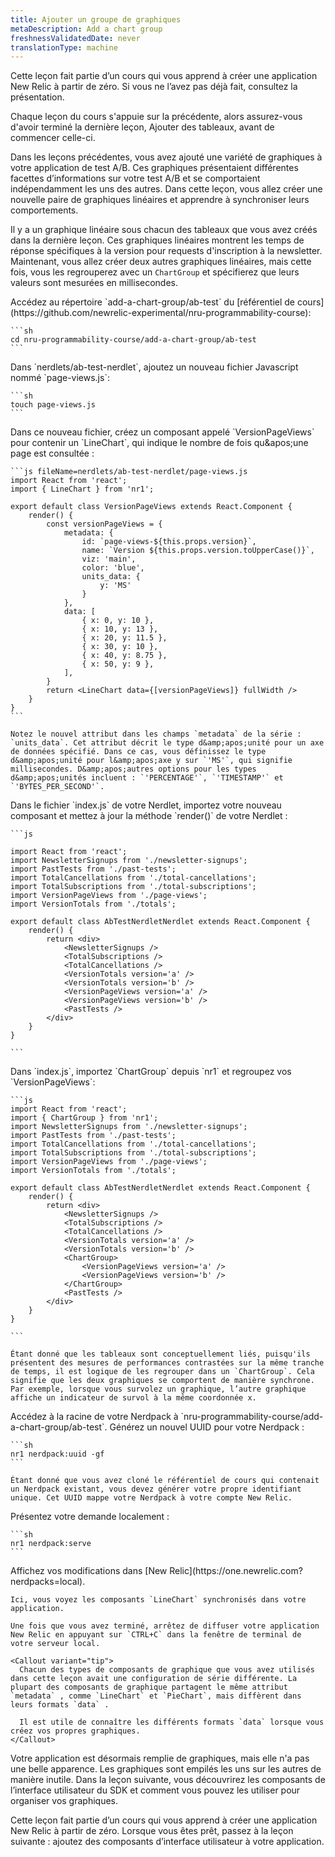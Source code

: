 ```yaml
---
title: Ajouter un groupe de graphiques
metaDescription: Add a chart group
freshnessValidatedDate: never
translationType: machine
---
```


<Callout variant="tip">
  Cette leçon fait partie d’un cours qui vous apprend à créer une application New Relic à partir de zéro. Si vous ne l’avez pas déjà fait, consultez la présentation.

  Chaque leçon du cours s'appuie sur la précédente, alors assurez-vous d'avoir terminé la dernière leçon, Ajouter des tableaux, avant de commencer celle-ci.
</Callout>

Dans les leçons précédentes, vous avez ajouté une variété de graphiques à votre application de test A/B. Ces graphiques présentaient différentes facettes d’informations sur votre test A/B et se comportaient indépendamment les uns des autres. Dans cette leçon, vous allez créer une nouvelle paire de graphiques linéaires et apprendre à synchroniser leurs comportements.

Il y a un graphique linéaire sous chacun des tableaux que vous avez créés dans la dernière leçon. Ces graphiques linéaires montrent les temps de réponse spécifiques à la version pour requests d'inscription à la newsletter. Maintenant, vous allez créer deux autres graphiques linéaires, mais cette fois, vous les regrouperez avec un `ChartGroup` et spécifierez que leurs valeurs sont mesurées en millisecondes.

<Steps>
  <Step>
    Accédez au répertoire `add-a-chart-group/ab-test` du [référentiel de cours](https://github.com/newrelic-experimental/nru-programmability-course):

    ```sh
    cd nru-programmability-course/add-a-chart-group/ab-test
    ```
  </Step>

  <Step>
    Dans `nerdlets/ab-test-nerdlet`, ajoutez un nouveau fichier Javascript nommé `page-views.js`:

    ```sh
    touch page-views.js
    ```
  </Step>

  <Step>
    Dans ce nouveau fichier, créez un composant appelé `VersionPageViews` pour contenir un `LineChart`, qui indique le nombre de fois qu&amp;apos;une page est consultée :

    ```js fileName=nerdlets/ab-test-nerdlet/page-views.js
    import React from 'react';
    import { LineChart } from 'nr1';

    export default class VersionPageViews extends React.Component {
        render() {
            const versionPageViews = {
                metadata: {
                    id: `page-views-${this.props.version}`,
                    name: `Version ${this.props.version.toUpperCase()}`,
                    viz: 'main',
                    color: 'blue',
                    units_data: {
                        y: 'MS'
                    }
                },
                data: [
                    { x: 0, y: 10 },
                    { x: 10, y: 13 },
                    { x: 20, y: 11.5 },
                    { x: 30, y: 10 },
                    { x: 40, y: 8.75 },
                    { x: 50, y: 9 },
                ],
            }
            return <LineChart data={[versionPageViews]} fullWidth />
        }
    }
    ```

    Notez le nouvel attribut dans les champs `metadata` de la série : `units_data`. Cet attribut décrit le type d&amp;apos;unité pour un axe de données spécifié. Dans ce cas, vous définissez le type d&amp;apos;unité pour l&amp;apos;axe y sur `'MS'`, qui signifie millisecondes. D&amp;apos;autres options pour les types d&amp;apos;unités incluent : `'PERCENTAGE'`, `'TIMESTAMP'` et `'BYTES_PER_SECOND'`.
  </Step>

  <Step>
    Dans le fichier `index.js` de votre Nerdlet, importez votre nouveau composant et mettez à jour la méthode `render()` de votre Nerdlet :

    ```js

    import React from 'react';
    import NewsletterSignups from './newsletter-signups';
    import PastTests from './past-tests';
    import TotalCancellations from './total-cancellations';
    import TotalSubscriptions from './total-subscriptions';
    import VersionPageViews from './page-views';
    import VersionTotals from './totals';

    export default class AbTestNerdletNerdlet extends React.Component {
        render() {
            return <div>
                <NewsletterSignups />
                <TotalSubscriptions />
                <TotalCancellations />
                <VersionTotals version='a' />
                <VersionTotals version='b' />
                <VersionPageViews version='a' />
                <VersionPageViews version='b' />
                <PastTests />
            </div>
        }
    }

    ```
  </Step>

  <Step>
    Dans `index.js`, importez `ChartGroup` depuis `nr1` et regroupez vos `VersionPageViews`:

    ```js
    import React from 'react';
    import { ChartGroup } from 'nr1';
    import NewsletterSignups from './newsletter-signups';
    import PastTests from './past-tests';
    import TotalCancellations from './total-cancellations';
    import TotalSubscriptions from './total-subscriptions';
    import VersionPageViews from './page-views';
    import VersionTotals from './totals';

    export default class AbTestNerdletNerdlet extends React.Component {
        render() {
            return <div>
                <NewsletterSignups />
                <TotalSubscriptions />
                <TotalCancellations />
                <VersionTotals version='a' />
                <VersionTotals version='b' />
                <ChartGroup>
                    <VersionPageViews version='a' />
                    <VersionPageViews version='b' />
                </ChartGroup>
                <PastTests />
            </div>
        }
    }

    ```

    Étant donné que les tableaux sont conceptuellement liés, puisqu'ils présentent des mesures de performances contrastées sur la même tranche de temps, il est logique de les regrouper dans un `ChartGroup`. Cela signifie que les deux graphiques se comportent de manière synchrone. Par exemple, lorsque vous survolez un graphique, l’autre graphique affiche un indicateur de survol à la même coordonnée x.
  </Step>

  <Step>
    Accédez à la racine de votre Nerdpack à `nru-programmability-course/add-a-chart-group/ab-test`.
  </Step>

  <Step>
    Générez un nouvel UUID pour votre Nerdpack :

    ```sh
    nr1 nerdpack:uuid -gf
    ```

    Étant donné que vous avez cloné le référentiel de cours qui contenait un Nerdpack existant, vous devez générer votre propre identifiant unique. Cet UUID mappe votre Nerdpack à votre compte New Relic.
  </Step>

  <Step>
    Présentez votre demande localement :

    ```sh
    nr1 nerdpack:serve
    ```
  </Step>

  <Step>
    Affichez vos modifications dans [New Relic](https://one.newrelic.com?nerdpacks=local).

    Ici, vous voyez les composants `LineChart` synchronisés dans votre application.

    Une fois que vous avez terminé, arrêtez de diffuser votre application New Relic en appuyant sur `CTRL+C` dans la fenêtre de terminal de votre serveur local.

    <Callout variant="tip">
      Chacun des types de composants de graphique que vous avez utilisés dans cette leçon avait une configuration de série différente. La plupart des composants de graphique partagent le même attribut `metadata` , comme `LineChart` et `PieChart`, mais diffèrent dans leurs formats `data` .

      Il est utile de connaître les différents formats `data` lorsque vous créez vos propres graphiques.
    </Callout>
  </Step>
</Steps>

Votre application est désormais remplie de graphiques, mais elle n'a pas une belle apparence. Les graphiques sont empilés les uns sur les autres de manière inutile. Dans la leçon suivante, vous découvrirez les composants de l’interface utilisateur du SDK et comment vous pouvez les utiliser pour organiser vos graphiques.

<Callout variant="course">
  Cette leçon fait partie d’un cours qui vous apprend à créer une application New Relic à partir de zéro. Lorsque vous êtes prêt, passez à la leçon suivante : ajoutez des composants d’interface utilisateur à votre application.
</Callout>